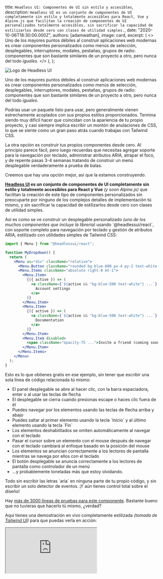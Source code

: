 
  title: `Headless UI: Componentes de UI sin estilo y accesibles`,
  description: `Headless UI es un conjunto de componentes de UI completamente sin estilo y totalmente accesibles para React, Vue y Alpine.js que facilitan la creación de componentes de UI personalizados totalmente accesibles, sin sacrificar la capacidad de estilizarlos desde cero con clases de utilidad simples.`,
  date: "2020-10-06T18:30:00.000Z",
  authors: [adamwathan],
  image: card,
  excerpt: (
    <>
      Uno de los mayores puntos débiles al construir aplicaciones web modernas es crear componentes personalizados como menús de selección,
      desplegables, interruptores, modales, pestañas, grupos de radio: componentes que son bastante similares de un proyecto a otro,
      pero nunca del todo <em>iguales</em>.
    </>
  ),
};

<Image alt="Logo de Headless UI" src={headlessUiCard} />

Uno de los mayores puntos débiles al construir aplicaciones web modernas es crear componentes personalizados como menús de selección, desplegables, interruptores, modales, pestañas, grupos de radio: componentes que son bastante similares de un proyecto a otro, pero nunca del todo _iguales_.

Podrías usar un paquete listo para usar, pero generalmente vienen estrechamente acoplados con sus propios estilos proporcionados. Termina siendo muy difícil hacer que coincidan con la apariencia de tu propio proyecto, y casi siempre implica escribir un montón de anulaciones de CSS, lo que se siente como un gran paso atrás cuando trabajas con Tailwind CSS.

La otra opción es construir tus propios componentes desde cero. Al principio parece fácil, pero luego recuerdas que necesitas agregar soporte para la navegación por teclado, administrar atributos ARIA, atrapar el foco, y de repente pasas 3-4 semanas tratando de construir un menú desplegable verdaderamente a prueba de balas.

Creemos que hay una opción mejor, así que la estamos construyendo.

**[Headless UI](https://headlessui.dev) es un conjunto de componentes de UI completamente sin estilo y totalmente accesibles para React y Vue** _(y soon Alpine.js)_ que facilitan la creación de este tipo de componentes personalizados sin preocuparte por ninguno de los complejos detalles de implementación tú mismo, y sin sacrificar la capacidad de estilizarlos desde cero con clases de utilidad simples.

Así es como se ve construir un desplegable personalizado _(uno de los muchos componentes que incluye la librería)_ usando \`@headlessui/react\`, con soporte completo para navegación por teclado y gestión de atributos ARIA, estilizado con utilidades simples de Tailwind CSS:

```jsx
import { Menu } from "@headlessui/react";

function MyDropdown() {
  return (
    <Menu as="div" className="relative">
      <Menu.Button className="rounded bg-blue-600 px-4 py-2 text-white ...">Options</Menu.Button>
      <Menu.Items className="absolute right-0 mt-1">
        <Menu.Item>
          {({ active }) => (
            <a className={`${active && "bg-blue-500 text-white"} ...`} href="/account-settings">
              Account settings
            </a>
          )}
        </Menu.Item>
        <Menu.Item>
          {({ active }) => (
            <a className={`${active && "bg-blue-500 text-white"} ...`} href="/documentation">
              Documentation
            </a>
          )}
        </Menu.Item>
        <Menu.Item disabled>
          <span className="opacity-75 ...">Invite a friend (coming soon!)</span>
        </Menu.Item>
      </Menu.Items>
    </Menu>
  );
}
```

Esto es lo que obtienes gratis en ese ejemplo, sin tener que escribir una sola línea de código relacionada tú mismo:

- El panel desplegable se abre al hacer clic, con la barra espaciadora, enter o al usar las teclas de flecha
- El desplegable se cierra cuando presionas escape o haces clic fuera de él
- Puedes navegar por los elementos usando las teclas de flecha arriba y abajo
- Puedes saltar al primer elemento usando la tecla \`Inicio\` y al último elemento usando la tecla \`Fin\`
- Los elementos deshabilitados se omiten automáticamente al navegar con el teclado
- Pasar el cursor sobre un elemento con el mouse después de navegar con el teclado cambiará al enfoque basado en la posición del mouse
- Los elementos se anuncian correctamente a los lectores de pantalla mientras se navega por ellos con el teclado
- El botón desplegable se anuncia correctamente a los lectores de pantalla como controlador de un menú
- ...y probablemente toneladas más que estoy olvidando.

Todo sin escribir las letras \`aria\` en ninguna parte de tu propio código, y sin escribir un solo detector de eventos. ¡Y aún tienes control total sobre el diseño!

Hay [más de 3000 líneas de pruebas para este componente](https://github.com/tailwindlabs/headlessui/blob/c7b91dc7315b1f49c1a469f70eb1f6eba6a2e31c/packages/%40headlessui-react/src/components/menu/menu.test.tsx). Bastante bueno que no tuvieras que hacerlo tú mismo, ¿verdad?

Aquí tienes una demostración en vivo completamente estilizada _(tomada de [Tailwind UI](https://tailwindui.com))_ para que puedas verla en acción:

<Iframe
  src="https://codesandbox.io/embed/headlessuireact-menu-example-b6xje?fontsize=14&hidenavigation=1&module=%2Fsrc%2FApp.js&theme=dark"
  title="Ejemplo de Menú @headlessui/react"
/>

¡Asegúrate de probarlo con el teclado o un lector de pantalla para apreciarlo realmente!

Acabamos de etiquetar la v0.2.0, que actualmente incluye los siguientes componentes:

- [Botón de Menú](https://codesandbox.io/s/headlessuivue-menu-example-70br3?file=/src/App.vue) (o desplegable)
- [Listbox](https://codesandbox.io/s/headlessuivue-listbox-example-mi67g?file=/src/App.vue) (o selección personalizada)
- [Switch](https://codesandbox.io/s/headlessuivue-switch-example-8ycp6?file=/src/App.vue) (o interruptor)
- ...con muchos más en camino.

Para obtener más información y sumergirte, [**dirígete al sitio web de Headless UI**](https://headlessui.dev) y lee la documentación.

---

Si has seguido mi trabajo en línea durante los últimos años, quizás recuerdes mi fascinación por los [componentes de UI renderless](https://adamwathan.me/renderless-components-in-vuejs/) — algo en lo que realmente comencé a interesarme hacia [finales de 2017](https://fullstackradio.com/79). He querido que exista una librería como esta durante años, pero hasta que empezamos a hacer crecer el equipo, simplemente no teníamos los recursos para hacerlo realidad.

A principios de este año [contratamos a Robin Malfait](https://blog.tailwindcss.com/from-900-to-1-how-we-hired-robin-malfait), y ha estado trabajando en Headless UI a tiempo completo desde entonces.

La mayor motivación para este proyecto es que realmente nos gustaría agregar ejemplos de JS listos para producción a [Tailwind UI](https://tailwindui.com), que actualmente es un proyecto solo de HTML, del tipo "trae tu propio JavaScript". Esto es genial para muchos de nuestros clientes que desean un control total sobre cómo funciona todo, pero para muchos otros es un punto de fricción.

No queríamos agregar 200 líneas de JS complicado a cada ejemplo de componente, así que empezamos a trabajar en Headless UI como una forma de _extraer_ todo ese ruido, sin renunciar a ninguna flexibilidad en el diseño real de la UI.

## ¿Por qué reinventar la rueda?

No somos las primeras personas en intentar abordar este problema. [Downshift](https://github.com/downshift-js/downshift) fue la primera librería que vi que me entusiasmó con esta idea en 2017, [Reach UI](https://reach.tech/) y [Reakit](https://reakit.io/) comenzaron su desarrollo en 2018, y [React Aria](https://react-spectrum.adobe.com/react-aria/getting-started.html) se lanzó más recientemente, justo a principios de este año.

Decidimos intentar nuestra propia versión del problema por algunas razones:

- Las soluciones existentes se centran casi exclusivamente en React, y nos gustaría llevar estas ideas a otros ecosistemas como Vue, Alpine y, con suerte, más en el futuro.
- Estas librerías serán fundamentales para agregar soporte JS a Tailwind UI, y dado que eso es lo que mantiene el negocio en funcionamiento, nos pareció importante tener un poder de decisión completo sobre cómo funcionaban las librerías y qué soportaban.
- Tenemos nuestras propias ideas sobre cómo deberían ser las API para estos componentes y queremos poder explorar esas ideas libremente.
- Queremos asegurarnos de que siempre sea súper fácil estilizar estos componentes con Tailwind, en lugar de tener que escribir CSS personalizado.

Creemos que lo que hemos creado hasta ahora logra un gran equilibrio entre flexibilidad y experiencia del desarrollador, y estamos agradecidos de que haya otras personas trabajando en problemas similares de las que podemos aprender y con las que podemos compartir nuestras ideas.

## Qué sigue

Tenemos bastantes componentes más para desarrollar para Headless UI, incluyendo:

- Modal
- Grupo de radio
- Pestañas
- Acordeón
- Combobox
- Selector de fechas

...y probablemente muchos más. También estamos a punto de comenzar con el soporte para Alpine.js, y esperamos poder etiquetar una v1.0 para React, Vue y Alpine cerca de fin de año.

Después de eso, comenzaremos a explorar otros frameworks, con la esperanza de que eventualmente podamos ofrecer las mismas herramientas para ecosistemas como Svelte, Angular y Ember, ya sea de primera clase o con socios de la comunidad.

Si deseas mantenerte al día con lo que estamos haciendo, asegúrate de [seguir el proyecto en GitHub](https://github.com/tailwindlabs/headlessui).

¿Quieres hablar sobre esta publicación? <a href="https://github.com/tailwindcss/tailwindcss/discussions/2508">Discútelo en GitHub →</a>
